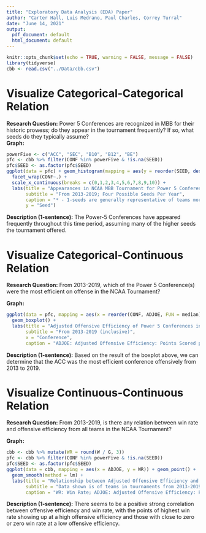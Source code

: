 ```yaml
---
title: "Exploratory Data Analysis (EDA) Paper"
author: "Carter Hall, Luis Medrano, Paul Charles, Correy Turral"
date: "June 14, 2021"
output:
  pdf_document: default
  html_document: default
---
```


```r
knitr::opts_chunk$set(echo = TRUE, warning = FALSE, message = FALSE)
library(tidyverse)
cbb <- read.csv("../Data/cbb.csv")
```

# Visualize Categorical-Categorical Relation

**Research Question:** Power 5 Conferences are recognized in MBB for their historic prowess; do they appear in the tournament frequently? If so, what seeds do they typically assume?  
**Graph:** 
```r
powerFive <- c("ACC", "SEC", "B10", "B12", "BE")
pfc <- cbb %>% filter(CONF %in% powerFive & !is.na(SEED))
pfc$SEED <- as.factor(pfc$SEED)
ggplot(data = pfc) + geom_histogram(mapping = aes(y = reorder(SEED, desc(SEED))), stat = "count") + 
  facet_wrap(CONF~.) + 
  scale_x_continuous(breaks = c(0,1,2,3,4,5,6,7,8,9,10)) + 
  labs(title = "Appearances in NCAA MBB Tournament for Power 5 Conference By Seed*", 
       subtitle = "From 2013-2019; Four Possible Seeds Per Year", 
       caption = "* - 1-seeds are generally representative of teams more favorited to win the tournament that year. Seeds range from 1-16.", 
       y = "Seed") 
```

**Description (1-sentence):** The Power-5 Conferences have appeared frequently throughout this time period, assuming many of the higher 
seeds the tournament offered.

# Visualize Categorical-Continuous Relation

**Research Question:**  From 2013-2019, which of the Power 5 Conference(s) were the most efficient on offense in the NCAA Tournament?

**Graph:**
```r
ggplot(data = pfc, mapping = aes(x = reorder(CONF, ADJOE, FUN = median), y = ADJOE)) + 
  geom_boxplot() + 
  labs(title = "Adjusted Offensive Efficiency of Power 5 Conferences in NCAA MBB Tournament", 
       subtitle = "From 2013-2019 (inclusive)", 
       x = "Conference", 
       caption = "ADJOE: Adjusted Offensive Efficiency: Points Scored per 100 Possessions")
```

**Description (1-sentence):** Based on the result of the boxplot above, we can determine that the ACC was the most efficient conference offensively from 2013 to 2019.

\newpage

# Visualize Continuous-Continuous Relation

**Research Question:** From 2013-2019, is there any relation between win rate and offensive efficiency from all teams in the NCAA Tournament?

**Graph:** 
```r
cbb <- cbb %>% mutate(WR = round(W / G, 3))
pfc <- cbb %>% filter(CONF %in% powerFive & !is.na(SEED))
pfc$SEED <- as.factor(pfc$SEED)
ggplot(data = cbb, mapping = aes(x = ADJOE, y = WR)) + geom_point() + 
  geom_smooth(method = lm) + 
  labs(title = "Relationship between Adjusted Offensive Efficiency and Win Rate of MBB Teams in NCAA Tournament", 
       subtitle = "Data shown is of teams in tournaments from 2013-2019.", 
       caption = "WR: Win Rate; ADJOE: Adjusted Offensive Efficiency: Points Scored per 100 Possessions")
```

**Description (1-sentence):** There seems to be a positive strong correlation between offensive efficiency and win rate, with the points of highest win rate showing up at a high offensive efficiency and those with close to zero or zero win rate at a low offensive efficiency.